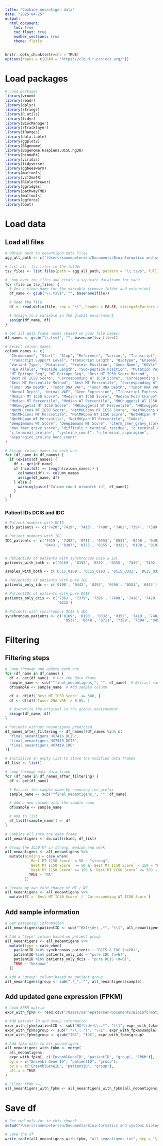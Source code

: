 ```yaml
---
title: "Combine neoantigen data"
date: "2025-04-25"
output:
  html_document:
    toc: true
    toc_float: true
    number_sections: true
    theme: flatly
---
```


```r
knitr::opts_chunk$set(echo = TRUE)
options(repos = c(CRAN = "https://cloud.r-project.org/"))
```

# Load packages

```r
# Load packages
library(vroom)
library(readr)
library(dplyr)
library(stringr)  
library(R.utils)
library(tidyr)
library(BiocManager)
library(rtracklayer)
library(IRanges)
library(data.table)
library(ggplot2)
library(BSgenome)
library(BSgenome.Hsapiens.UCSC.hg38)  
library(biomaRt)
library(viridis)
library(tidyverse)
library(ggbeeswarm) 
library(maftools)
library(vcf2mafR)
library(RColorBrewer)
library(ggridges)
library(pathwayTMB)
library(maftools)
library(ggforce)
library(boot)
```

# Load data

## Load all files

```r

# Obtain path to neoantigen data files
agg_all_path <- c('/Users/sannepetersen/Documents/Bioinformatics and systems biology/NKI Bioinformatics/neoantigen analysis')

# List all .tsv files in the folder
tsv_files <- list.files(path = agg_all_path, pattern = "\\.tsv$", full.names = TRUE)

# Loop over the files and create a separate dataframe for each
for (file in tsv_files) {
  # Get a clean name for the variable (remove folder and extension)
  df_name <- gsub("\\.tsv$", "", basename(file))

  # Read the file
  df <- read.delim(file, sep = "\t", header = FALSE, stringsAsFactors = FALSE)

  # Assign to a variable in the global environment
  assign(df_name, df)
}

# Get all data frame names (based on your file names)
df_names <- gsub("\\.tsv$", "", basename(tsv_files))

# Select column names
column_names <- c(
  "Chromosome", "Start", "Stop", "Reference", "Variant", "Transcript",
  "Transcript Support Level", "Transcript Length", "Biotype", "Ensembl Gene ID",
  "Variant Type", "Mutation", "Protein Position", "Gene Name", "HGVSc", "HGVSp",
  "HLA Allele", "Peptide Length", "Sub-peptide Position", "Mutation Position",
  "MT Epitope Seq", "WT Epitope Seq", "Best MT IC50 Score Method",
  "Best MT IC50 Score", "Corresponding WT IC50 Score", "Corresponding Fold Change",
  "Best MT Percentile Method", "Best MT Percentile", "Corresponding WT Percentile",
  "Tumor DNA Depth", "Tumor DNA VAF", "Tumor RNA Depth", "Tumor RNA VAF",
  "Normal Depth", "Normal VAF", "Gene Expression", "Transcript Expression",
  "Median MT IC50 Score", "Median WT IC50 Score", "Median Fold Change",
  "Median MT Percentile", "Median WT Percentile", "MHCnuggetsI WT IC50 Score",
  "MHCnuggetsI MT IC50 Score", "MHCnuggetsI WT Percentile", "MHCnuggetsI MT Percentile",
  "NetMHCcons WT IC50 Score", "NetMHCcons MT IC50 Score", "NetMHCcons WT Percentile",
  "NetMHCcons MT Percentile", "NetMHCpan WT IC50 Score", "NetMHCpan MT IC50 Score",
  "NetMHCpan WT Percentile", "NetMHCpan MT Percentile", "Index",
  "DeepImmuno WT Score", "DeepImmuno MT Score", "cterm_7mer_gravy_score",
  "max_7mer_gravy_score", "difficult_n_terminal_residue", "c_terminal_cysteine",
  "c_terminal_proline", "cysteine_count", "n_terminal_asparagine",
  "asparagine_proline_bond_count"
)

# Assign column names to each one
for (df_name in df_names) {
  if (exists(df_name)) {
    df <- get(df_name)
    if (ncol(df) == length(column_names)) {
      colnames(df) <- column_names
      assign(df_name, df)
    } else {
      warning(paste("Column count mismatch in", df_name))
    }
  }
}

```

### Patient IDs DCIS and IDC

```r
# Patient numbers with DCIS
DCIS_patients <- c('7420','7419', '7416', '7408', '7402','7394', '7389', '7386', '7379', '7363', '0648', '0455', '0355', '0332', '0232', '0193', '0169')

# Patient numbers with IDC
IDC_patients <- c('7419', '7402', '0711', '0553', '0537', '0496', '0493', '0445',
                  '0443', '0387', '0375', '0355', '0332', '0198', '0193', '0169')


# PatientIDs of patients with synchronous DCIS & IDC
patients_with_both <- c('0169', '0193', '0332', '0355', '7419', '7402')

samples_with_both <- c('DCIS_0169', 'DCIS_0193', 'DCIS_0332', 'DCIS_0355', 'DCIS_7419', 'DCIS_7402', 'IDC_0169', 'IDC_0193', 'IDC_0332', 'IDC_0355', 'IDC_7419', 'IDC_7402')

# PatientIDs of patients with pure IDC
patients_only_idc <- c('0198', '0443', '0493', '0496', '0553', '0445')

# PatientIDs of patients with pure DCIS
patients_only_dcis <- c('7363', '7379', '7386', '7408', '7416', '7420',
                        '0232')

# Patients with synchronous DCIS & IDC
synchronous_patients <- c('0169', '0193', '0332', '0355', '7419', '7402', '0375', '0387', 
                           '0537', '0648', '0711', '7389', '7394', '0455')

```

# Filtering

## Filtering steps

```r

# Loop through and update each one
for (df_name in df_names) {
  df <- get(df_name)  # Get the data frame
  sample_name <- sub("^final_neoantigens_", "", df_name)  # Extract sample name
  df$sample <- sample_name  # Add sample column

  df <- df[df$`Best MT IC50 Score` <= 500, ]
  df <- df[df$`Tumor DNA VAF` > 0.05, ]

  # Overwrite the original in the global environment
  assign(df_name, df)  
}

# Patients without neoantigens predicted
df_names_after_filtering <- df_names[!df_names %in% c(
  "final_neoantigens_HX7416_DCIS",
  "final_neoantigens_HX7419_DCIS",
  "final_neoantigens_HX7419_IDC"
)]

# Initialize an empty list to store the modified data frames
df_list <- list()

# Loop through each data frame
for (df_name in df_names_after_filtering) {
  df <- get(df_name)

  # Extract the sample name by removing the prefix
  sample_name <- sub("^final_neoantigens_", "", df_name)

  # Add a new column with the sample name
  df$sample <- sample_name

  # Add to list
  df_list[[sample_name]] <- df
}

# Combine all into one data frame
all_neoantigens <- do.call(rbind, df_list)

# Group the IC50 MT in strong, mediam and weak
all_neoantigens <- all_neoantigens %>%
  mutate(binding = case_when(
           `Best MT IC50 Score` < 50 ~ "strong",
           `Best MT IC50 Score` >= 50 & `Best MT IC50 Score` < 150 ~ "medium",
           `Best MT IC50 Score` >= 150 & `Best MT IC50 Score` <= 500 ~ "weak",
           TRUE ~ "NA"
         ))

# Create my own fold change of MT / WT
all_neoantigens <- all_neoantigens %>%
  mutate(FC = `Best MT IC50 Score` / `Corresponding WT IC50 Score`)
```

## Add sample information

```r

# Get patientID information
all_neoantigens$patientID <- sub("^HX(\\d+)_.*", "\\1", all_neoantigens$sample)

# Add a 'type' column based on patient group
all_neoantigens <- all_neoantigens %>%
  mutate(type = case_when(
    patientID %in% synchronous_patients ~ "DCIS & IDC (n=20)",
    patientID %in% patients_only_idc ~ "pure IDC (n=6)",
    patientID %in% patients_only_dcis ~ "pure DCIS (n=6)",
    TRUE ~ "Unknown"
  ))

# Add a 'group' column based on patient group
all_neoantigens$group <- sub(".*_", "", all_neoantigens$sample)

```

## Add updated gene expression (FPKM)

```r
# Load FPKM matrix
expr_with_fpkm <- read.csv("/Users/sannepetersen/Documents/Bioinformatics and systems biology/NKI Bioinformatics/FPKM_expression.csv")

# Add patient ID and group information
expr_with_fpkm$patientID <- sub("HX(\\d+)\\..*", "\\1", expr_with_fpkm$sample)
expr_with_fpkm$group <- sub(".*\\.(.*)", "\\1", expr_with_fpkm$sample)
expr_with_fpkm$group <- gsub("IBC", "IDC", expr_with_fpkm$group)

# Add fpkm data to all_neoantigens
all_neoantigens_with_fpkm <- merge(
  all_neoantigens,
  expr_with_fpkm[, c("EnsemblGeneID", "patientID", "group", "FPKM")],
  by.x = c("Ensembl Gene ID", "patientID", "group"),
  by.y = c("EnsemblGeneID", "patientID", "group"),
  all.x = TRUE  
)

# Filter FPKM >=1 
all_neoantigens_with_fpkm <- all_neoantigens_with_fpkm[all_neoantigens_with_fpkm$FPKM >=1, ]

```

# Save df

```r

# Set cwd only for in this chunck
setwd("/Users/sannepetersen/Documents/Bioinformatics and systems biology/NKI Bioinformatics/Bestanden")

# Save the df
write.table(all_neoantigens_with_fpkm, "all_neoantigens.txt", sep = "\t", quote = FALSE, row.names = FALSE)

```
